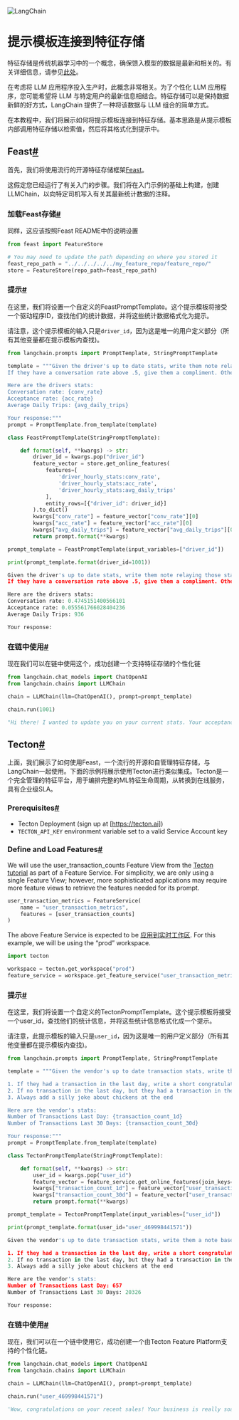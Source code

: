 

<Head>
  <script>
    {
      `(function() {
         var _hmt = _hmt || [];
(function() {
  var hm = document.createElement("script");
  hm.src = "https://hm.baidu.com/hm.js?e60fb290e204e04c5cb6f79b0ac1e697";
  var s = document.getElementsByTagName("script")[0]; 
  s.parentNode.insertBefore(hm, s);
})();
       })();`
    }
  </script>
</Head>

![LangChain](https://pica.zhimg.com/50/v2-56e8bbb52aa271012541c1fe1ceb11a2_r.gif)



提示模板连接到特征存储
===============

特征存储是传统机器学习中的一个概念，确保馈入模型的数据是最新和相关的。有关详细信息，请参见[此处](https://www.tecton.ai/blog/what-is-a-feature-store/)。

在考虑将 LLM 应用程序投入生产时，此概念非常相关。为了个性化 LLM 应用程序，您可能希望将 LLM 与特定用户的最新信息相结合。特征存储可以是保持数据新鲜的好方式，LangChain 提供了一种将该数据与 LLM 组合的简单方式。

在本教程中，我们将展示如何将提示模板连接到特征存储。基本思路是从提示模板内部调用特征存储以检索值，然后将其格式化到提示中。

Feast[#](#feast "此标题的永久链接")
---------------------------

首先，我们将使用流行的开源特征存储框架[Feast](https://github.com/feast-dev/feast)。

这假定您已经运行了有关入门的步骤。我们将在入门示例的基础上构建，创建 LLMChain，以向特定司机写入有关其最新统计数据的注释。

### 加载Feast存储[#](#load-feast-store "这个标题的永久链接")

同样，这应该按照Feast README中的说明设置

```python
from feast import FeatureStore

# You may need to update the path depending on where you stored it
feast_repo_path = "../../../../../my_feature_repo/feature_repo/"
store = FeatureStore(repo_path=feast_repo_path)

```

### 提示[#](#prompts "这个标题的永久链接")

在这里，我们将设置一个自定义的FeastPromptTemplate。这个提示模板将接受一个驱动程序ID，查找他们的统计数据，并将这些统计数据格式化为提示。

请注意，这个提示模板的输入只是`driver_id`，因为这是唯一的用户定义部分（所有其他变量都在提示模板内查找)。

```python
from langchain.prompts import PromptTemplate, StringPromptTemplate

```

```python
template = """Given the driver's up to date stats, write them note relaying those stats to them.
If they have a conversation rate above .5, give them a compliment. Otherwise, make a silly joke about chickens at the end to make them feel better

Here are the drivers stats:
Conversation rate: {conv_rate}
Acceptance rate: {acc_rate}
Average Daily Trips: {avg_daily_trips}

Your response:"""
prompt = PromptTemplate.from_template(template)

```

```python
class FeastPromptTemplate(StringPromptTemplate):

    def format(self, **kwargs) -> str:
        driver_id = kwargs.pop("driver_id")
        feature_vector = store.get_online_features(
            features=[
                'driver_hourly_stats:conv_rate',
                'driver_hourly_stats:acc_rate',
                'driver_hourly_stats:avg_daily_trips'
            ],
            entity_rows=[{"driver_id": driver_id}]
        ).to_dict()
        kwargs["conv_rate"] = feature_vector["conv_rate"][0]
        kwargs["acc_rate"] = feature_vector["acc_rate"][0]
        kwargs["avg_daily_trips"] = feature_vector["avg_daily_trips"][0]
        return prompt.format(**kwargs)

```

```python
prompt_template = FeastPromptTemplate(input_variables=["driver_id"])

```

```python
print(prompt_template.format(driver_id=1001))

```

```python
Given the driver's up to date stats, write them note relaying those stats to them.
If they have a conversation rate above .5, give them a compliment. Otherwise, make a silly joke about chickens at the end to make them feel better

Here are the drivers stats:
Conversation rate: 0.4745151400566101
Acceptance rate: 0.055561766028404236
Average Daily Trips: 936

Your response:

```

### 在链中使用[#](#use-in-a-chain "这个标题的永久链接")

现在我们可以在链中使用这个，成功创建一个支持特征存储的个性化链

```python
from langchain.chat_models import ChatOpenAI
from langchain.chains import LLMChain

```

```python
chain = LLMChain(llm=ChatOpenAI(), prompt=prompt_template)

```

```python
chain.run(1001)

```

```python
"Hi there! I wanted to update you on your current stats. Your acceptance rate is 0.055561766028404236 and your average daily trips are 936. While your conversation rate is currently 0.4745151400566101, I have no doubt that with a little extra effort, you'll be able to exceed that .5 mark! Keep up the great work! And remember, even chickens can't always cross the road, but they still give it their best shot."

```

Tecton[#](#tecton "这个标题的永久链接")
------------------------------

上面，我们展示了如何使用Feast，一个流行的开源和自管理特征存储，与LangChain一起使用。下面的示例将展示使用Tecton进行类似集成。Tecton是一个完全管理的特征平台，用于编排完整的ML特征生命周期，从转换到在线服务，具有企业级SLA。

### Prerequisites[#](#prerequisites "Permalink to this headline")

* Tecton Deployment (sign up at [https://tecton.ai])
* `TECTON_API_KEY` environment variable set to a valid Service Account key

### Define and Load Features[#](#define-and-load-features "Permalink to this headline")

We will use the user_transaction_counts Feature View from the [Tecton tutorial](https://docs.tecton.ai/docs/tutorials/tecton-fundamentals) as part of a Feature Service. For simplicity, we are only using a single Feature View; however, more sophisticated applications may require more feature views to retrieve the features needed for its prompt.

```python
user_transaction_metrics = FeatureService(
    name = "user_transaction_metrics",
    features = [user_transaction_counts]
)

```

The above Feature Service is expected to be [应用到实时工作区](https://docs.tecton.ai/docs/applying-feature-repository-changes-to-a-workspace). For this example, we will be using the “prod” workspace.

```python
import tecton

workspace = tecton.get_workspace("prod")
feature_service = workspace.get_feature_service("user_transaction_metrics")

```

### 提示[#](#id1 "Permalink to this headline")

在这里，我们将设置一个自定义的TectonPromptTemplate。这个提示模板将接受一个user_id，查找他们的统计信息，并将这些统计信息格式化成一个提示。

请注意，此提示模板的输入只是`user_id`，因为这是唯一的用户定义部分（所有其他变量都在提示模板内查找)。

```python
from langchain.prompts import PromptTemplate, StringPromptTemplate

```

```python
template = """Given the vendor's up to date transaction stats, write them a note based on the following rules:

1. If they had a transaction in the last day, write a short congratulations message on their recent sales
2. If no transaction in the last day, but they had a transaction in the last 30 days, playfully encourage them to sell more.
3. Always add a silly joke about chickens at the end

Here are the vendor's stats:
Number of Transactions Last Day: {transaction_count_1d}
Number of Transactions Last 30 Days: {transaction_count_30d}

Your response:"""
prompt = PromptTemplate.from_template(template)

```

```python
class TectonPromptTemplate(StringPromptTemplate):

    def format(self, **kwargs) -> str:
        user_id = kwargs.pop("user_id")
        feature_vector = feature_service.get_online_features(join_keys={"user_id": user_id}).to_dict()
        kwargs["transaction_count_1d"] = feature_vector["user_transaction_counts.transaction_count_1d_1d"]
        kwargs["transaction_count_30d"] = feature_vector["user_transaction_counts.transaction_count_30d_1d"]
        return prompt.format(**kwargs)

```

```python
prompt_template = TectonPromptTemplate(input_variables=["user_id"])

```

```python
print(prompt_template.format(user_id="user_469998441571"))

```

```python
Given the vendor's up to date transaction stats, write them a note based on the following rules:

1. If they had a transaction in the last day, write a short congratulations message on their recent sales
2. If no transaction in the last day, but they had a transaction in the last 30 days, playfully encourage them to sell more.
3. Always add a silly joke about chickens at the end

Here are the vendor's stats:
Number of Transactions Last Day: 657
Number of Transactions Last 30 Days: 20326

Your response:

```

### 在链中使用[#](#id2 "Permalink to this headline")

现在，我们可以在一个链中使用它，成功创建一个由Tecton Feature Platform支持的个性化链。

```python
from langchain.chat_models import ChatOpenAI
from langchain.chains import LLMChain

```

```python
chain = LLMChain(llm=ChatOpenAI(), prompt=prompt_template)

```

```python
chain.run("user_469998441571")

```

```python
'Wow, congratulations on your recent sales! Your business is really soaring like a chicken on a hot air balloon! Keep up the great work!'

```

